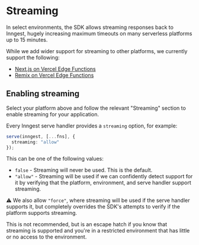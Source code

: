 # Streaming

In select environments, the SDK allows streaming responses back to Inngest, hugely increasing maximum timeouts on many serverless platforms up to 15 minutes.

While we add wider support for streaming to other platforms, we currently support the following:

- [Next.js on Vercel Edge Functions](/docs/sdk/serve#framework-next-js)
- [Remix on Vercel Edge Functions](/docs/sdk/serve#framework-remix)

## Enabling streaming

Select your platform above and follow the relevant "Streaming" section to enable streaming for your application.

Every Inngest serve handler provides a `streaming` option, for example:

```typescript
serve(inngest, [...fns], {
  streaming: "allow"
});
```

This can be one of the following values:

- `false` - Streaming will never be used. This is the default.
- `"allow"` - Streaming will be used if we can confidently detect support for it by verifying that the platform, environment, and serve handler support streaming.

<Callout>

⚠️ We also allow `"force"`, where streaming will be used if the serve handler supports it, but completely overrides the SDK's attempts to verify if the platform supports streaming.

This is not recommended, but is an escape hatch if you know that streaming is supported and you're in a restricted environment that has little or no access to the environment.

</Callout>
